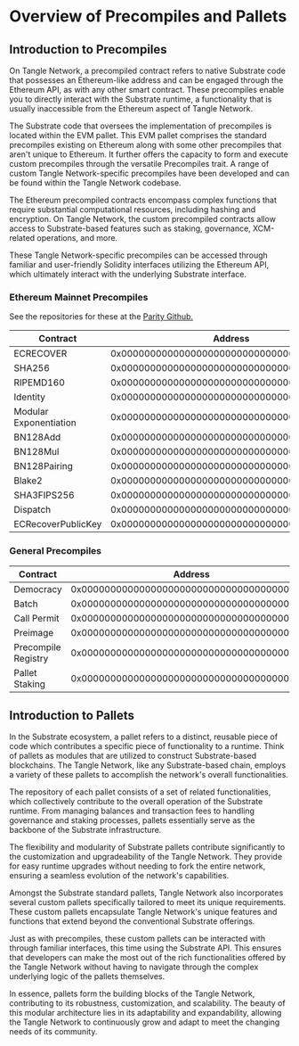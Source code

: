 # Overview of Precompiles and Pallets

## Introduction to Precompiles

On Tangle Network, a precompiled contract refers to native Substrate code that possesses an Ethereum-like address and can be engaged through the Ethereum API, as with any other smart contract. These precompiles enable you to directly interact with the Substrate runtime, a functionality that is usually inaccessible from the Ethereum aspect of Tangle Network.

The Substrate code that oversees the implementation of precompiles is located within the EVM pallet. This EVM pallet comprises the standard precompiles existing on Ethereum along with some other precompiles that aren't unique to Ethereum. It further offers the capacity to form and execute custom precompiles through the versatile Precompiles trait. A range of custom Tangle Network-specific precompiles have been developed and can be found within the Tangle Network codebase.

The Ethereum precompiled contracts encompass complex functions that require substantial computational resources, including hashing and encryption. On Tangle Network, the custom precompiled contracts allow access to Substrate-based features such as staking, governance, XCM-related operations, and more.

These Tangle Network-specific precompiles can be accessed through familiar and user-friendly Solidity interfaces utilizing the Ethereum API, which ultimately interact with the underlying Substrate interface.

### Ethereum Mainnet Precompiles

See the repositories for these at the [Parity Github.](https://github.com/paritytech/frontier/tree/master/frame/evm/precompile)

| Contract               | Address                                    |
| ---------------------- | ------------------------------------------ |
| ECRECOVER              | 0x0000000000000000000000000000000000000001 |
| SHA256                 | 0x0000000000000000000000000000000000000002 |
| RIPEMD160              | 0x0000000000000000000000000000000000000003 |
| Identity               | 0x0000000000000000000000000000000000000004 |
| Modular Exponentiation | 0x0000000000000000000000000000000000000005 |
| BN128Add               | 0x0000000000000000000000000000000000000006 |
| BN128Mul               | 0x0000000000000000000000000000000000000007 |
| BN128Pairing           | 0x0000000000000000000000000000000000000008 |
| Blake2                 | 0x0000000000000000000000000000000000000009 |
| SHA3FIPS256            | 0x0000000000000000000000000000000000000400 |
| Dispatch               | 0x0000000000000000000000000000000000000401 |
| ECRecoverPublicKey     | 0x0000000000000000000000000000000000000402 |

### General Precompiles

| Contract            | Address                                    |
| ------------------- | ------------------------------------------ |
| Democracy           | 0x0000000000000000000000000000000000000803 |
| Batch               | 0x0000000000000000000000000000000000000808 |
| Call Permit         | 0x000000000000000000000000000000000000080a |
| Preimage            | 0x0000000000000000000000000000000000000813 |
| Precompile Registry | 0x0000000000000000000000000000000000000815 |
| Pallet Staking      | 0x0000000000000000000000000000000000000800 |

## Introduction to Pallets

In the Substrate ecosystem, a pallet refers to a distinct, reusable piece of code which contributes a specific piece of functionality to a runtime. Think of pallets as modules that are utilized to construct Substrate-based blockchains. The Tangle Network, like any Substrate-based chain, employs a variety of these pallets to accomplish the network's overall functionalities.

The repository of each pallet consists of a set of related functionalities, which collectively contribute to the overall operation of the Substrate runtime. From managing balances and transaction fees to handling governance and staking processes, pallets essentially serve as the backbone of the Substrate infrastructure.

The flexibility and modularity of Substrate pallets contribute significantly to the customization and upgradeability of the Tangle Network. They provide for easy runtime upgrades without needing to fork the entire network, ensuring a seamless evolution of the network's capabilities.

Amongst the Substrate standard pallets, Tangle Network also incorporates several custom pallets specifically tailored to meet its unique requirements. These custom pallets encapsulate Tangle Network's unique features and functions that extend beyond the conventional Substrate offerings.

Just as with precompiles, these custom pallets can be interacted with through familiar interfaces, this time using the Substrate API. This ensures that developers can make the most out of the rich functionalities offered by the Tangle Network without having to navigate through the complex underlying logic of the pallets themselves.

In essence, pallets form the building blocks of the Tangle Network, contributing to its robustness, customization, and scalability. The beauty of this modular architecture lies in its adaptability and expandability, allowing the Tangle Network to continuously grow and adapt to meet the changing needs of its community.
